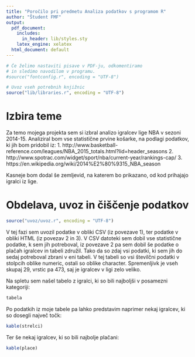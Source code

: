 ```yaml
---
title: "Poročilo pri predmetu Analiza podatkov s programom R"
author: "Študent FMF"
output:
  pdf_document:
    includes:
      in_header: lib/styles.sty
    latex_engine: xelatex
  html_document: default
---
```


```r
# Če želimo nastaviti pisave v PDF-ju, odkomentiramo
# in sledimo navodilom v programu.
#source("fontconfig.r", encoding = "UTF-8")

# Uvoz vseh potrebnih knjižnic
source("lib/libraries.r", encoding = "UTF-8")
```

# Izbira teme

Za temo mojega projekta sem si izbral analizo igralcev lige NBA v sezoni 2014-15. Analiziral bom vse statistične prvine košarke, na podlagi podatkov, ki jih bom pridobil iz:
1. http://www.basketball-reference.com/leagues/NBA_2015_totals.html?lid=header_seasons
2. http://www.spotrac.com/widget/sport/nba/current-year/rankings-cap/
3. https://en.wikipedia.org/wiki/2014%E2%80%9315_NBA_season

Kasneje bom dodal še zemljevid, na katerem bo prikazano, od kod prihajajo igralci iz lige.


# Obdelava, uvoz in čiščenje podatkov

```r
source("uvoz/uvoz.r", encoding = "UTF-8")
```

V tej fazi sem uvozil podatke v obliki CSV (iz povezave 1), ter podatke v obliki HTML (iz povezav 2 in 3). V CSV datoteki sem dobil vse statistične podatke, k sem jih potreboval, iz povezave 2 pa sem dobil še podatke o plačah igralcev in tabeli združil. Tako da so zdaj vsi podatki, ki sem jih do sedaj potreboval zbrani v eni tabeli. V tej tabeli so vsi številčni podatki v stolpcih oblike numeric, ostali so oblike character. Spremenljivk je vseh skupaj 29, vrstic pa 473, saj je igralcev v ligi zelo veliko.

Na spletu sem našel tabelo z igralci, ki so bili najboljši v posamezni kategoriji:

```r
tabela
```

Po podatkih iz moje tabele pa lahko predstavim naprimer nekaj igralcev, ki so dosegli največ točk:

```r
kable(strelci)
```

Ter še nekaj igralcev, ki so bili najbolje plačani:

```r
kable(place)
```
